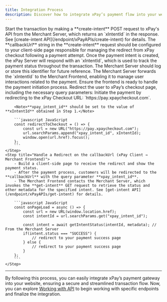 ```yaml
---
title: Integration Process
description: Discover how to integrate xPay’s payment flow into your website using xPay’s payment gateway APIs.
---
```


<Steps>
    <Step title="Initiate Payment Intent (Merchant Server → xPay Server)">
        Start the transaction by making a **create-intent** POST request to xPay's API from the Merchant Server, which returns an `xIntentId` in the response. 
        See [create-intent API](/endpoint/xPayAPIs/create-intent) for details.
        <Note>
            The **callbackUrl** string in the **create-intent** request should be configured to your client-side page responsible for managing the redirect from xPay checkout following a payment attempt.
        </Note>
    </Step>
    <Step title="Receive Payment Intent Confirmation (xPay Server → Merchant Server)">
        Once the payment intent is created, the xPay Server will respond with an `xIntentId`, which is used to track the payment status throughout the transaction.
        <Tip>The Merchant Server should log or store this identifier for future reference.</Tip>
    </Step>
    <Step title="Forward Intent Id to Merchant Frontend (Merchant Server → Merchant Frontend)">
        The Merchant Server forwards the `xIntentId` to the Merchant Frontend, enabling it to manage user interactions related to the payment.
        <Info>Ensure the frontend is ready to handle the payment initiation process.</Info>
    </Step>
    <Step title="Redirect to xPay Checkout (Merchant Frontend → xPay Client)">
        Redirect the user to xPay’s checkout page, including the necessary query parameters:
        Initiate the payment by redirecting to the xPay Checkout URL: `https://pay.xpaycheckout.com`.

        <Note>**xpay_intent_id** should be set to the value of **xIntentId** obtained in Step 1.</Note>

        ```javascript JavaScript
        const redirectToCheckout = () => {
            const url = new URL("https://pay.xpaycheckout.com");
            url.searchParams.append("xpay_intent_id", xIntentId);
            window.open(url.href).focus();
        };
        ```
    </Step>
    <Step title="Handle a Redirect on the callbackUrl (xPay Client → Merchant Frontend)">
        - Build a client-side page to receive the redirect and show the payment status.
        - After the payment process, customers will be redirected to the **callbackUrl** with the query parameter **xpay_intent_id**.
        - The Merchant Frontend contacts the Merchant Server, which invokes the **get-intent** GET request to retrieve the status and other metadata for the specified intent. See [get-intent API](/endpoint/xPayAPIs/get-intent) for details.

        ```javascript JavaScript
        const onPageLoad = async () => {
            const url = new URL(window.location.href);
            const intentId = url.searchParams.get("xpay_intent_id");
            
            const intent = await getIntentStatus(intentId, metadata); // From the Merchant Server
            if(intent.status === "SUCCESS") {
                // redirect to your payment success page
            } else {
                // redirect to your payment success page
            }
        };
        ```
    </Step>
</Steps>

---

By following this process, you can easily integrate xPay’s payment gateway into your website, ensuring a secure and streamlined transaction flow. Now, you can explore [Working with API](/api-documentation/authentication) to begin working with specific endpoints and finalize the integration.

